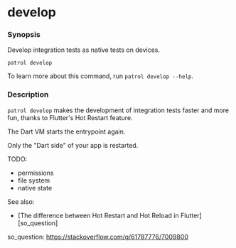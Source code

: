 # develop

### Synopsis

Develop integration tests as native tests on devices.

```
patrol develop
```

To learn more about this command, run `patrol develop --help`.

### Description

`patrol develop` makes the development of integration tests faster and more fun,
thanks to Flutter's Hot Restart feature.



The Dart VM starts the entrypoint again.

Only the "Dart side" of your app is restarted.

TODO:

- permissions
- file system
- native state

See also:

- [The difference between Hot Restart and Hot Reload in Flutter][so_question]

so_question: https://stackoverflow.com/q/61787776/7009800
